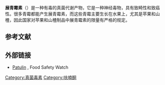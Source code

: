 {{expand|time=2013-05-08T06:15:30+00:00}}{{Chembox
| Verifiedfields = changed
| Watchedfields = changed
| verifiedrevid = 462273608
| Reference = <ref name="merck">Merck Index, 11th Edition, 7002</ref>
| ImageFileL1 = Patulin.png
| ImageFileR1 = Patulin_3d_structure.png
| IUPACName = 4-hydroxy-4''H''-furo[3,2-''c'']pyran-2(6''H'')-one
| OtherNames = 2-Hydroxy-3,7-dioxabicyclo[4.3.0]nona-5,9-dien-8-one<br />
Clairformin<br />Claviform<br />Expansine<br />Clavacin<br />Clavatin<br />Expansin<br />Gigantin<br />Leucopin<br />Patuline
|Section1={{Chembox Identifiers
| Abbreviations = 
| ChemSpiderID_Ref = {{chemspidercite|correct|chemspider}}
| ChemSpiderID = 4534
| InChI = 1/C7H6O4/c8-6-3-4-5(11-6)1-2-10-7(4)9/h1,3,7,9H,2H2
| InChIKey = ZRWPUFFVAOMMNM-UHFFFAOYAU
| ChEMBL_Ref = {{ebicite|correct|EBI}}
| ChEMBL = 294018
| StdInChI_Ref = {{stdinchicite|correct|chemspider}}
| StdInChI = 1S/C7H6O4/c8-6-3-4-5(11-6)1-2-10-7(4)9/h1,3,7,9H,2H2
| StdInChIKey_Ref = {{stdinchicite|correct|chemspider}}
| StdInChIKey = ZRWPUFFVAOMMNM-UHFFFAOYSA-N
| CASNo_Ref = {{cascite|correct|CAS}}
| CASNo = 149-29-1
| EINECS = 205-735-2
| PubChem = 4696
| KEGG_Ref = {{keggcite|changed|kegg}}
| KEGG = C16748
| UNII_Ref = {{fdacite|correct|FDA}}
| UNII = 95X2BV4W8R
| SMILES = O=C\1O/C2=C/COC(O)C2=C/1
| RTECS =
| MeSHName =
| ChEBI_Ref = {{ebicite|changed|EBI}}
| ChEBI = 74926
}}
|Section2={{Chembox Properties
| C=7 | H=6 | O=4
| MolarMass = 154.12 g/mol
| Appearance = Compact prisms
| Density = 1.52 g/ml
| MeltingPtC = 110
| MeltingPt_notes =
| BoilingPtC = 
| BoilingPt_notes = 
| Solubility = Soluble
| SolubleOther = 
| Solvent = 
| pKa = 
| pKb = 
 }}
|Section7={{Chembox Hazards
| EUClass = 
| MainHazards = 
| NFPA-H = 
| NFPA-F = 
| NFPA-R = 
| NFPA-S =
| RPhrases = 
| SPhrases = 
| RSPhrases =
| FlashPt = 
| AutoignitionPt = 
| ExploLimits = 
| PEL = 
 }}
}}

'''展青霉素'''（{{lang-en|Patulin}}）是一种有毒的真菌代谢产物，它是一种神经毒物，具有致畸性和致癌性。很多青霉都能产生展青霉素，而这些青霉主要生长在水果上，尤其是苹果和山楂，因此国家对苹果和山楂制品中展青霉素的限量有严格的规定。
==参考文献==
{{reflist}}
==外部链接==
* [http://www.foodsafetywatch.org/factsheets/patulin/ Patulin] {{Wayback|url=http://www.foodsafetywatch.org/factsheets/patulin/ |date=20171219144226 }}, Food Safety Watch
[[Category:真菌毒素|Category:真菌毒素]]
[[Category:呋喃酮|Category:呋喃酮]]